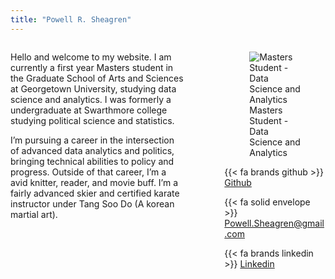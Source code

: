 ```yaml
---
title: "Powell R. Sheagren"
---
```


:::: {.columns}

::: {.column width="60%"}

Hello and welcome to my website. I am currently a first year Masters student in the Graduate School of Arts and Sciences at Georgetown University, studying data science and analytics. I was formerly a undergraduate at Swarthmore college studying political science and statistics.

I'm pursuing a career in the intersection of advanced data analytics and politics, bringing technical abilities to policy and progress. Outside of that career, I'm a avid knitter, reader, and movie buff. I'm a fairly advanced skier and certified karate instructor under Tang Soo Do (A korean martial art).

:::

::: {.column width="5%"}
     
:::

::: {.column width="35%" fontsize="8"}

![Masters Student - Data Science and Analytics](Powell_Sheagren_Headshot.JPG) 

{{< fa brands github >}}  [Github](https://github.com/powellres)

{{< fa solid envelope >}} [Powell.Sheagren@gmail.com](mailto:Powell.sheagren@gmail.com)

{{< fa brands linkedin >}} [Linkedin](https://www.linkedin.com/in/powell-reed-sheagren/)
:::

::::

